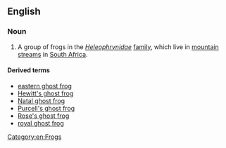 ==English==
{{wikipedia}}

===Noun===
{{en-noun|head=[[ghost]] [[frog]]}}

# A group of frogs in the ''[[Heleophrynidae]]'' [[family]], which live in [[mountain]] [[stream]]s in [[South Africa]].

====Derived terms====
* [[eastern ghost frog]]
* [[Hewitt's ghost frog]]
* [[Natal ghost frog]]
* [[Purcell's ghost frog]]
* [[Rose's ghost frog]]
* [[royal ghost frog]]

[[Category:en:Frogs]]